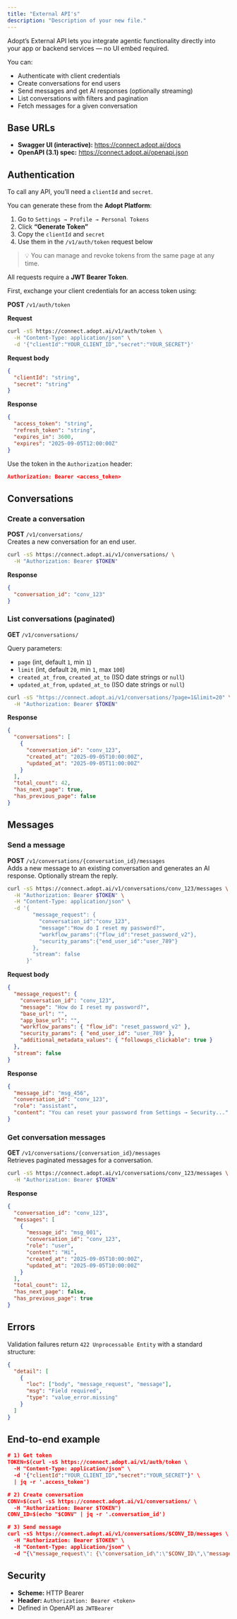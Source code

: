 ```yaml
---
title: "External API's"
description: "Description of your new file."
---
```


Adopt’s External API lets you integrate agentic functionality directly into your app or backend services — no UI embed required.

You can:

- Authenticate with client credentials
- Create conversations for end users
- Send messages and get AI responses (optionally streaming)
- List conversations with filters and pagination
- Fetch messages for a given conversation

## Base URLs

- **Swagger UI (interactive):** https://connect.adopt.ai/docs
- **OpenAPI (3.1) spec:** https://connect.adopt.ai/openapi.json

## Authentication

To call any API, you’ll need a `clientId` and `secret`.

You can generate these from the **Adopt Platform**:

1. Go to `Settings → Profile → Personal Tokens`
2. Click **“Generate Token”**
3. Copy the `clientId` and `secret`
4. Use them in the `/v1/auth/token` request below

> 💡 You can manage and revoke tokens from the same page at any time.

All requests require a **JWT Bearer Token**.

First, exchange your client credentials for an access token using:

**POST** `/v1/auth/token`

**Request**

```bash
curl -sS https://connect.adopt.ai/v1/auth/token \
  -H "Content-Type: application/json" \
  -d '{"clientId":"YOUR_CLIENT_ID","secret":"YOUR_SECRET"}'
```

**Request body**

```json
{
  "clientId": "string",
  "secret": "string"
}
```

**Response**

```json
{
  "access_token": "string",
  "refresh_token": "string",
  "expires_in": 3600,
  "expires": "2025-09-05T12:00:00Z"
}
```

Use the token in the `Authorization` header:

```json
Authorization: Bearer <access_token>
```

## Conversations

### Create a conversation

**POST** `/v1/conversations/`\
Creates a new conversation for an end user.

```bash
curl -sS https://connect.adopt.ai/v1/conversations/ \
  -H "Authorization: Bearer $TOKEN"
```

**Response**

```json
{
  "conversation_id": "conv_123"
}
```

### List conversations (paginated)

**GET** `/v1/conversations/`

Query parameters:

- `page` (int, default `1`, min `1`)
- `limit` (int, default `20`, min `1`, max `100`)
- `created_at_from`, `created_at_to` (ISO date strings or `null`)
- `updated_at_from`, `updated_at_to` (ISO date strings or `null`)

```bash
curl -sS "https://connect.adopt.ai/v1/conversations/?page=1&limit=20" \
  -H "Authorization: Bearer $TOKEN"
```

**Response**

```json
{
  "conversations": [
    {
      "conversation_id": "conv_123",
      "created_at": "2025-09-05T10:00:00Z",
      "updated_at": "2025-09-05T11:00:00Z"
    }
  ],
  "total_count": 42,
  "has_next_page": true,
  "has_previous_page": false
}
```

## Messages

### Send a message

**POST** `/v1/conversations/{conversation_id}/messages`\
Adds a new message to an existing conversation and generates an AI response. Optionally stream the reply.

```bash
curl -sS https://connect.adopt.ai/v1/conversations/conv_123/messages \
  -H "Authorization: Bearer $TOKEN" \
  -H "Content-Type: application/json" \
  -d '{
        "message_request": {
          "conversation_id":"conv_123",
          "message":"How do I reset my password?",
          "workflow_params":{"flow_id":"reset_password_v2"},
          "security_params":{"end_user_id":"user_789"}
        },
        "stream": false
      }'
```

**Request body**

```json
{
  "message_request": {
    "conversation_id": "conv_123",
    "message": "How do I reset my password?",
    "base_url": "",
    "app_base_url": "",
    "workflow_params": { "flow_id": "reset_password_v2" },
    "security_params": { "end_user_id": "user_789" },
    "additional_metadata_values": { "followups_clickable": true }
  },
  "stream": false
}
```

**Response**

```json
{
  "message_id": "msg_456",
  "conversation_id": "conv_123",
  "role": "assistant",
  "content": "You can reset your password from Settings → Security..."
}
```

### Get conversation messages

**GET** `/v1/conversations/{conversation_id}/messages`\
Retrieves paginated messages for a conversation.

```bash
curl -sS https://connect.adopt.ai/v1/conversations/conv_123/messages \
  -H "Authorization: Bearer $TOKEN"
```

**Response**

```json
{
  "conversation_id": "conv_123",
  "messages": [
    {
      "message_id": "msg_001",
      "conversation_id": "conv_123",
      "role": "user",
      "content": "Hi",
      "created_at": "2025-09-05T10:00:00Z",
      "updated_at": "2025-09-05T10:00:00Z"
    }
  ],
  "total_count": 12,
  "has_next_page": false,
  "has_previous_page": true
}
```

## Errors

Validation failures return `422 Unprocessable Entity` with a standard structure:

```json
{
  "detail": [
    {
      "loc": ["body", "message_request", "message"],
      "msg": "Field required",
      "type": "value_error.missing"
    }
  ]
}
```

## End-to-end example

```json
# 1) Get token
TOKEN=$(curl -sS https://connect.adopt.ai/v1/auth/token \
  -H "Content-Type: application/json" \
  -d '{"clientId":"YOUR_CLIENT_ID","secret":"YOUR_SECRET"}' \
  | jq -r '.access_token')

# 2) Create conversation
CONV=$(curl -sS https://connect.adopt.ai/v1/conversations/ \
  -H "Authorization: Bearer $TOKEN")
CONV_ID=$(echo "$CONV" | jq -r '.conversation_id')

# 3) Send message
curl -sS https://connect.adopt.ai/v1/conversations/$CONV_ID/messages \
  -H "Authorization: Bearer $TOKEN" \
  -H "Content-Type: application/json" \
  -d "{\"message_request\": {\"conversation_id\":\"$CONV_ID\",\"message\":\"Hello!\"}}"
```

## Security

- **Scheme:** HTTP Bearer
- **Header:** `Authorization: Bearer <token>`
- Defined in OpenAPI as `JWTBearer`